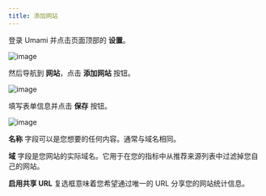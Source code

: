 ```yaml
---
title: 添加网站
---
```


登录 Umami 并点击页面顶部的 **设置**。

![image](/images/docs/v1/header.png)

然后导航到 **网站**，点击 **添加网站** 按钮。

![image](/images/docs/v1/add-website.png)

填写表单信息并点击 **保存** 按钮。

![image](/images/docs/v1/add-website-form.png)

**名称** 字段可以是您想要的任何内容。通常与域名相同。

**域** 字段是您网站的实际域名。它用于在您的指标中从推荐来源列表中过滤掉您自己的网站。

**启用共享 URL** 复选框意味着您希望通过唯一的 URL 分享您的网站统计信息。